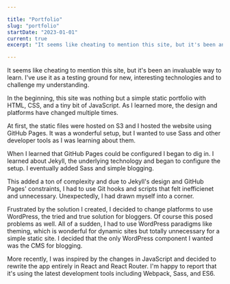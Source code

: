 ```yaml
---

title: "Portfolio"
slug: "portfolio"
startDate: "2023-01-01"
current: true
excerpt: "It seems like cheating to mention this site, but it's been an invaluable way to learn. I've use it as a testing ground for new, interesting technologies and to challenge my understanding. Read on to learn about the evolution of this site."

---
```


It seems like cheating to mention this site, but it's been an invaluable way to learn. I've use it as a testing ground for new, interesting technologies and to challenge my understanding.

In the beginning, this site was nothing but a simple static portfolio with HTML, CSS, and a tiny bit of JavaScript. As I learned more, the design and platforms have changed multiple times.

At first, the static files were hosted on S3 and I hosted the website using GitHub Pages. It was a wonderful setup, but I wanted to use Sass and other developer tools as I was learning about them.

When I learned that GitHub Pages could be configured I began to dig in. I learned about Jekyll, the underlying technology and began to configure the setup. I eventually added Sass and simple blogging.

This added a ton of complexity and due to Jekyll's design and GitHub Pages' constraints, I had to use Git hooks and scripts that felt inefficienet and unnecessary. Unexpectedly, I had drawn myself into a corner.

Frustrated by the solution I created, I decided to change platforms to use WordPress, the tried and true solution for bloggers. Of course this posed problems as well. All of a sudden, I had to use WordPress paradigms like theming, which is wonderful for dynamic sites but totally unnecessary for a simple static site. I decided that the only WordPress component I wanted was the CMS for blogging.

More recently, I was inspired by the changes in JavaScript and decided to rewrite the app entirely in React and React Router. I'm happy to report that it's using the latest development tools including Webpack, Sass, and ES6.